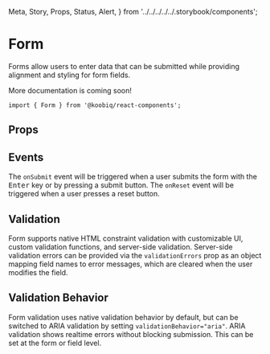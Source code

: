   Meta,
  Story,
  Props,
  Status,
  Alert,
} from '../../../../../.storybook/components';


<Meta of={Stories} />

# Form

<Status variant="experimental" />

Forms allow users to enter data that can be submitted while providing alignment and styling for form fields.

<Alert title="Under construction" status="warning">
  More documentation is coming soon!
</Alert>

```tsx
import { Form } from '@koobiq/react-components';
```

<Story of={Stories.Base} />

## Props

<Props />

## Events

The `onSubmit` event will be triggered when a user submits the form with the <kbd>Enter</kbd> key
or by pressing a submit button. The `onReset` event will be triggered when a user presses a reset button.

<Story of={Stories.Events} />

## Validation

Form supports native HTML constraint validation with customizable UI, custom validation functions,
and server-side validation. Server-side validation errors can be provided via the
`validationErrors` prop as an object mapping field names to error messages,
which are cleared when the user modifies the field.

<Story of={Stories.Validation} />

## Validation Behavior

Form validation uses native validation behavior by default, but can be switched to ARIA validation
by setting `validationBehavior="aria"`. ARIA validation shows realtime errors without blocking submission.
This can be set at the form or field level.

<Story of={Stories.ValidationBehavior} />
